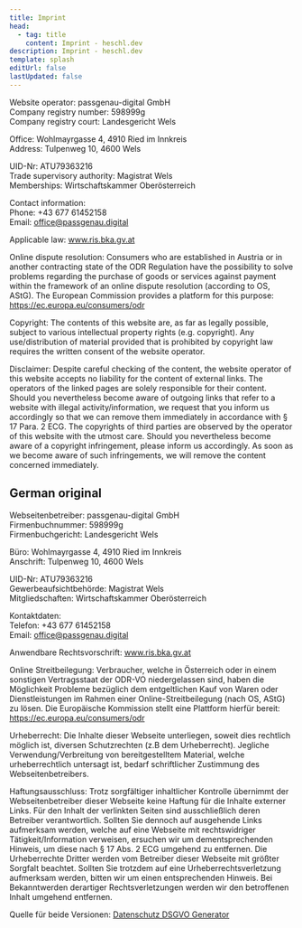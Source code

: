 ```yaml
---
title: Imprint
head:
  - tag: title
    content: Imprint - heschl.dev
description: Imprint - heschl.dev
template: splash
editUrl: false
lastUpdated: false
---
```


Website operator: passgenau-digital GmbH\
Company registry number: 598999g\
Company registry court: Landesgericht Wels

Office: Wohlmayrgasse 4, 4910 Ried im Innkreis\
Address: Tulpenweg 10, 4600 Wels

UID-Nr: ATU79363216\
Trade supervisory authority: Magistrat Wels\
Memberships: Wirtschaftskammer Oberösterreich

Contact information:\
Phone: +43 677 61452158\
Email: office@passgenau.digital

Applicable law: www.ris.bka.gv.at

Online dispute resolution: Consumers who are established in Austria or in another contracting state of the ODR Regulation have the possibility to solve problems regarding the purchase of goods or services against payment within the framework of an online dispute resolution (according to OS, AStG). The European Commission provides a platform for this purpose: https://ec.europa.eu/consumers/odr

Copyright: The contents of this website are, as far as legally possible, subject to various intellectual property rights (e.g. copyright). Any use/distribution of material provided that is prohibited by copyright law requires the written consent of the website operator.

Disclaimer: Despite careful checking of the content, the website operator of this website accepts no liability for the content of external links. The operators of the linked pages are solely responsible for their content. Should you nevertheless become aware of outgoing links that refer to a website with illegal activity/information, we request that you inform us accordingly so that we can remove them immediately in accordance with § 17 Para. 2 ECG.
The copyrights of third parties are observed by the operator of this website with the utmost care. Should you nevertheless become aware of a copyright infringement, please inform us accordingly. As soon as we become aware of such infringements, we will remove the content concerned immediately.

## German original

Webseitenbetreiber: passgenau-digital GmbH\
Firmenbuchnummer: 598999g\
Firmenbuchgericht: Landesgericht Wels

Büro: Wohlmayrgasse 4, 4910 Ried im Innkreis\
Anschrift: Tulpenweg 10, 4600 Wels

UID-Nr: ATU79363216\
Gewerbeaufsichtbehörde: Magistrat Wels\
Mitgliedschaften: Wirtschaftskammer Oberösterreich

Kontaktdaten:\
Telefon: +43 677 61452158\
Email: office@passgenau.digital

Anwendbare Rechtsvorschrift: www.ris.bka.gv.at

Online Streitbeilegung: Verbraucher, welche in Österreich oder in einem sonstigen Vertragsstaat der ODR-VO niedergelassen sind, haben die Möglichkeit Probleme bezüglich dem entgeltlichen Kauf von Waren oder Dienstleistungen im Rahmen einer Online-Streitbeilegung (nach OS, AStG) zu lösen. Die Europäische Kommission stellt eine Plattform hierfür bereit: https://ec.europa.eu/consumers/odr

Urheberrecht: Die Inhalte dieser Webseite unterliegen, soweit dies rechtlich möglich ist, diversen Schutzrechten (z.B dem Urheberrecht). Jegliche Verwendung/Verbreitung von bereitgestelltem Material, welche urheberrechtlich untersagt ist, bedarf schriftlicher Zustimmung des Webseitenbetreibers.

Haftungsausschluss: Trotz sorgfältiger inhaltlicher Kontrolle übernimmt der Webseitenbetreiber dieser Webseite keine Haftung für die Inhalte externer Links. Für den Inhalt der verlinkten Seiten sind ausschließlich deren Betreiber verantwortlich. Sollten Sie dennoch auf ausgehende Links aufmerksam werden, welche auf eine Webseite mit rechtswidriger Tätigkeit/Information verweisen, ersuchen wir um dementsprechenden Hinweis, um diese nach § 17 Abs. 2 ECG umgehend zu entfernen.
Die Urheberrechte Dritter werden vom Betreiber dieser Webseite mit größter Sorgfalt beachtet. Sollten Sie trotzdem auf eine Urheberrechtsverletzung aufmerksam werden, bitten wir um einen entsprechenden Hinweis. Bei Bekanntwerden derartiger Rechtsverletzungen werden wir den betroffenen Inhalt umgehend entfernen.

Quelle für beide Versionen: [Datenschutz DSGVO Generator](https://ghostweb.agency/datenschutz-generator/)